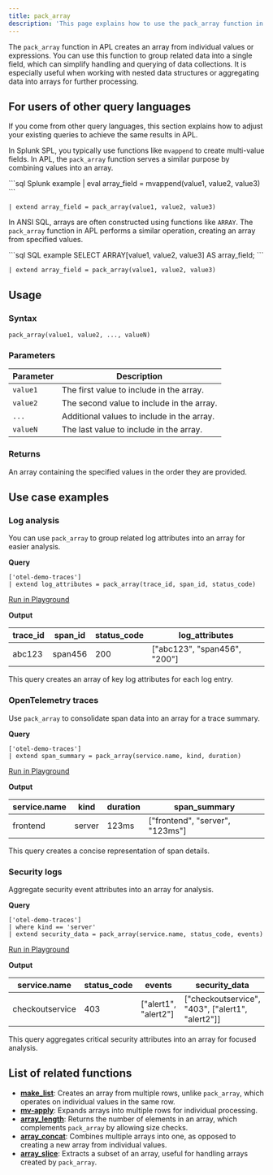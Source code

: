 ```yaml
---
title: pack_array
description: 'This page explains how to use the pack_array function in APL.'
---
```


The `pack_array` function in APL creates an array from individual values or expressions. You can use this function to group related data into a single field, which can simplify handling and querying of data collections. It is especially useful when working with nested data structures or aggregating data into arrays for further processing.

## For users of other query languages

If you come from other query languages, this section explains how to adjust your existing queries to achieve the same results in APL.

<AccordionGroup>
<Accordion title="Splunk SPL users">

In Splunk SPL, you typically use functions like `mvappend` to create multi-value fields. In APL, the `pack_array` function serves a similar purpose by combining values into an array.

<CodeGroup>
```sql Splunk example
| eval array_field = mvappend(value1, value2, value3)
```

```kusto APL equivalent
| extend array_field = pack_array(value1, value2, value3)
```
</CodeGroup>

</Accordion>
<Accordion title="ANSI SQL users">

In ANSI SQL, arrays are often constructed using functions like `ARRAY`. The `pack_array` function in APL performs a similar operation, creating an array from specified values.

<CodeGroup>
```sql SQL example
SELECT ARRAY[value1, value2, value3] AS array_field;
```

```kusto APL equivalent
| extend array_field = pack_array(value1, value2, value3)
```
</CodeGroup>

</Accordion>
</AccordionGroup>

## Usage

### Syntax

```kusto
pack_array(value1, value2, ..., valueN)
```

### Parameters

| Parameter | Description                 |
|-----------|-----------------------------|
| `value1`  | The first value to include in the array. |
| `value2`  | The second value to include in the array. |
| `...`     | Additional values to include in the array. |
| `valueN`  | The last value to include in the array.    |

### Returns

An array containing the specified values in the order they are provided.

## Use case examples

### Log analysis

You can use `pack_array` to group related log attributes into an array for easier analysis.

**Query**

```kusto
['otel-demo-traces']
| extend log_attributes = pack_array(trace_id, span_id, status_code)
```

[Run in Playground](https://play.axiom.co/axiom-play-qf1k/explorer?initForm=%7B%22apl%22%3A%22%5B%27otel-demo-traces%27%5D%20%7C%20extend%20log_attributes%20%3D%20pack_array%28trace_id%2C%20span_id%2C%20status_code%29%22%7D)

**Output**

| trace_id | span_id  | status_code | log_attributes                     |
|----------|----------|-------------|------------------------------------|
| abc123   | span456  | 200         | ["abc123", "span456", "200"]       |

This query creates an array of key log attributes for each log entry.

### OpenTelemetry traces

Use `pack_array` to consolidate span data into an array for a trace summary.

**Query**

```kusto
['otel-demo-traces']
| extend span_summary = pack_array(service.name, kind, duration)
```

[Run in Playground](https://play.axiom.co/axiom-play-qf1k/explorer?initForm=%7B%22apl%22%3A%22%5B%27otel-demo-traces%27%5D%20%7C%20extend%20span_summary%20%3D%20pack_array%28service.name%2C%20kind%2C%20duration%29%22%7D)

**Output**

| service.name      | kind     | duration | span_summary                        |
|-------------------|----------|----------|-------------------------------------|
| frontend          | server   | 123ms    | ["frontend", "server", "123ms"]    |

This query creates a concise representation of span details.

### Security logs

Aggregate security event attributes into an array for analysis.

**Query**

```kusto
['otel-demo-traces']
| where kind == 'server'
| extend security_data = pack_array(service.name, status_code, events)
```

[Run in Playground](https://play.axiom.co/axiom-play-qf1k/explorer?initForm=%7B%22apl%22%3A%22%5B%27otel-demo-traces%27%5D%20%7C%20where%20kind%20%3D%3D%20%27server%27%20%7C%20extend%20security_data%20%3D%20pack_array%28service.name%2C%20status_code%2C%20events%29%22%7D)

**Output**

| service.name      | status_code | events               | security_data                                |
|-------------------|-------------|----------------------|---------------------------------------------|
| checkoutservice   | 403         | ["alert1", "alert2"] | ["checkoutservice", "403", ["alert1", "alert2"]] |

This query aggregates critical security attributes into an array for focused analysis.

## List of related functions

- [**make_list**](/apl/array-functions/make_list-function): Creates an array from multiple rows, unlike `pack_array`, which operates on individual values in the same row.
- [**mv-apply**](/apl/array-functions/mv-apply-function): Expands arrays into multiple rows for individual processing.
- [**array_length**](/apl/array-functions/array_length-function): Returns the number of elements in an array, which complements `pack_array` by allowing size checks.
- [**array_concat**](/apl/array-functions/array_concat-function): Combines multiple arrays into one, as opposed to creating a new array from individual values.
- [**array_slice**](/apl/array-functions/array_slice-function): Extracts a subset of an array, useful for handling arrays created by `pack_array`.
